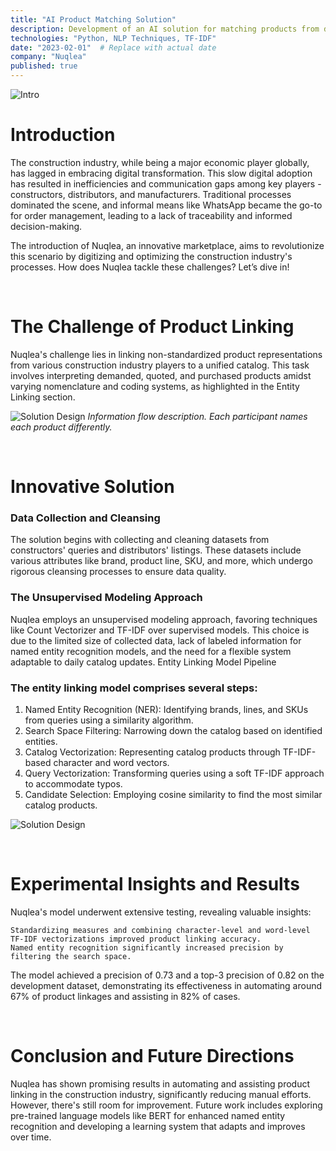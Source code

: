 ```yaml
---
title: "AI Product Matching Solution"
description: Development of an AI solution for matching products from different origins using traditional NLP techniques. This project, executed at Nuqlea, led to an 80% improvement in manual processing time, enabling significant scaling of operations.
technologies: "Python, NLP Techniques, TF-IDF"
date: "2023-02-01"  # Replace with actual date
company: "Nuqlea"
published: true
---
```


![Intro](/projects/prodmatch-intro.png)
&nbsp;
# Introduction

The construction industry, while being a major economic player globally, has lagged in embracing digital transformation. This slow digital adoption has resulted in inefficiencies and communication gaps among key players - constructors, distributors, and manufacturers. Traditional processes dominated the scene, and informal means like WhatsApp became the go-to for order management, leading to a lack of traceability and informed decision-making.

The introduction of Nuqlea, an innovative marketplace, aims to revolutionize this scenario by digitizing and optimizing the construction industry's processes. How does Nuqlea tackle these challenges? Let’s dive in!

&nbsp;

# The Challenge of Product Linking

Nuqlea's challenge lies in linking non-standardized product representations from various construction industry players to a unified catalog. This task involves interpreting demanded, quoted, and purchased products amidst varying nomenclature and coding systems, as highlighted in the Entity Linking section.

![Solution Design](/projects/prodmatch-2.png)
*Information flow description. Each participant names each product differently.*

&nbsp;

# Innovative Solution

### Data Collection and Cleansing

The solution begins with collecting and cleaning datasets from constructors' queries and distributors' listings. These datasets include various attributes like brand, product line, SKU, and more, which undergo rigorous cleansing processes to ensure data quality.


### The Unsupervised Modeling Approach

Nuqlea employs an unsupervised modeling approach, favoring techniques like Count Vectorizer and TF-IDF over supervised models. This choice is due to the limited size of collected data, lack of labeled information for named entity recognition models, and the need for a flexible system adaptable to daily catalog updates.
Entity Linking Model Pipeline

###  The entity linking model comprises several steps:
1. Named Entity Recognition (NER): Identifying brands, lines, and SKUs from queries using a similarity algorithm.
2. Search Space Filtering: Narrowing down the catalog based on identified entities.
3. Catalog Vectorization: Representing catalog products through TF-IDF-based character and word vectors.
4. Query Vectorization: Transforming queries using a soft TF-IDF approach to accommodate typos.
5. Candidate Selection: Employing cosine similarity to find the most similar catalog products.


![Solution Design](/projects/match-flow.png)

&nbsp;

# Experimental Insights and Results

Nuqlea's model underwent extensive testing, revealing valuable insights:

    Standardizing measures and combining character-level and word-level TF-IDF vectorizations improved product linking accuracy.
    Named entity recognition significantly increased precision by filtering the search space.

The model achieved a precision of 0.73 and a top-3 precision of 0.82 on the development dataset, demonstrating its effectiveness in automating around 67% of product linkages and assisting in 82% of cases.

&nbsp;

# Conclusion and Future Directions

Nuqlea has shown promising results in automating and assisting product linking in the construction industry, significantly reducing manual efforts. However, there's still room for improvement. Future work includes exploring pre-trained language models like BERT for enhanced named entity recognition and developing a learning system that adapts and improves over time.